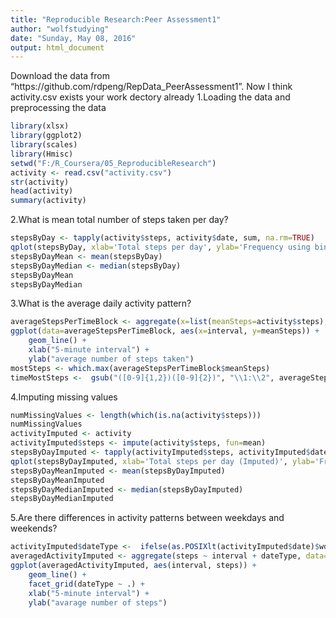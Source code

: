 ---
title: "Reproducible Research:Peer Assessment1"
author: "wolfstudying"
date: "Sunday, May 08, 2016"
output: html_document
---
Download the data from "https://github.com/rdpeng/RepData_PeerAssessment1". Now I think activity.csv exists your work dectory already
1.Loading the data and preprocessing the data

```{r}
library(xlsx)
library(ggplot2)
library(scales)
library(Hmisc)
setwd("F:/R_Coursera/05_ReproducibleResearch")
activity <- read.csv("activity.csv")
str(activity)
head(activity)
summary(activity)
```
2.What is mean total number of steps taken per day?
```{r}
stepsByDay <- tapply(activity$steps, activity$date, sum, na.rm=TRUE)
qplot(stepsByDay, xlab='Total steps per day', ylab='Frequency using binwith 500', binwidth=500)
stepsByDayMean <- mean(stepsByDay)
stepsByDayMedian <- median(stepsByDay)
stepsByDayMean
stepsByDayMedian
```
3.What is the average daily activity pattern?
```{r}
averageStepsPerTimeBlock <- aggregate(x=list(meanSteps=activity$steps), by=list(interval=activity$interval), FUN=mean, na.rm=TRUE)
ggplot(data=averageStepsPerTimeBlock, aes(x=interval, y=meanSteps)) +
    geom_line() +
    xlab("5-minute interval") +
    ylab("average number of steps taken") 
mostSteps <- which.max(averageStepsPerTimeBlock$meanSteps)
timeMostSteps <-  gsub("([0-9]{1,2})([0-9]{2})", "\\1:\\2", averageStepsPerTimeBlock[mostSteps,'interval'])
```
4.Imputing missing values
```{r}
numMissingValues <- length(which(is.na(activity$steps)))
numMissingValues
activityImputed <- activity
activityImputed$steps <- impute(activity$steps, fun=mean)
stepsByDayImputed <- tapply(activityImputed$steps, activityImputed$date, sum)
qplot(stepsByDayImputed, xlab='Total steps per day (Imputed)', ylab='Frequency using binwith 500', binwidth=500)
stepsByDayMeanImputed <- mean(stepsByDayImputed)
stepsByDayMeanImputed
stepsByDayMedianImputed <- median(stepsByDayImputed)
stepsByDayMedianImputed
```
5.Are there differences in activity patterns between weekdays and weekends?
```{r}
activityImputed$dateType <-  ifelse(as.POSIXlt(activityImputed$date)$wday %in% c(0,6), 'weekend', 'weekday')
averagedActivityImputed <- aggregate(steps ~ interval + dateType, data=activityImputed, mean)
ggplot(averagedActivityImputed, aes(interval, steps)) + 
    geom_line() + 
    facet_grid(dateType ~ .) +
    xlab("5-minute interval") + 
    ylab("avarage number of steps")
```
